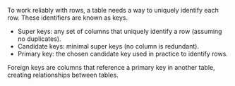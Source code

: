To work reliably with rows, a table needs a way to uniquely identify each row. These identifiers are known as keys.

- Super keys: any set of columns that uniquely identify a row (assuming no duplicates).
- Candidate keys: minimal super keys (no column is redundant).
- Primary key: the chosen candidate key used in practice to identify rows.

Foreign keys are columns that reference a primary key in another table, creating relationships between tables.

